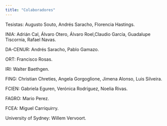 ```yaml
---
title: "Colaboradores"
---
```



Tesistas: Augusto Souto, Andrés Saracho, Florencia Hastings.

INIA: Adrián Cal, Álvaro Otero, Álvaro Roel,Claudio García, Guadalupe Tiscornia, Rafael Navas.

DA-CENUR: Andrés Saracho, Pablo Gamazo.

ORT: Francisco Rosas.

IRI: Walter Baethgen.

FING: Christian Chreties, Angela Gorgoglione, Jimena Alonso, Luis Silveira.

FCIEN: Gabriela Eguren, Verónica Rodríguez, Noelia Rivas.

FAGRO: Mario Perez.

FCEA: Miguel Carriquirry.

University of Sydney: Willem Vervoort.


